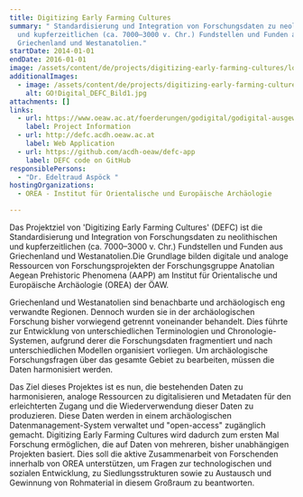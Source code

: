 ```yaml
---
title: Digitizing Early Farming Cultures
summary: " Standardisierung und Integration von Forschungsdaten zu neolithischen
  und kupferzeitlichen (ca. 7000–3000 v. Chr.) Fundstellen und Funden aus
  Griechenland und Westanatolien."
startDate: 2014-01-01
endDate: 2016-01-01
image: /assets/content/de/projects/digitizing-early-farming-cultures/logo_project_defc_pottery_collection_rgb3_neu.png
additionalImages:
  - image: /assets/content/de/projects/digitizing-early-farming-cultures/additionalImages/GO!Digital_DEFC_Bild1.jpg
    alt: GO!Digital_DEFC_Bild1.jpg
attachments: []
links:
  - url: https://www.oeaw.ac.at/foerderungen/godigital/godigital-ausgewaehlte-projekte#c63508
    label: Project Information
  - url: http://defc.acdh.oeaw.ac.at
    label: Web Application
  - url: https://github.com/acdh-oeaw/defc-app
    label: DEFC code on GitHub
responsiblePersons:
  - "Dr. Edeltraud Aspöck "
hostingOrganizations:
  - OREA - Institut für Orientalische und Europäische Archäologie

---
```

Das Projektziel von 'Digitizing Early Farming Cultures' (DEFC) ist die Standardisierung und Integration von Forschungsdaten zu neolithischen und kupferzeitlichen (ca. 7000–3000 v. Chr.) Fundstellen und Funden aus Griechenland und Westanatolien.Die Grundlage bilden digitale und analoge Ressourcen von Forschungsprojekten der Forschungsgruppe Anatolian Aegean Prehistoric Phenomena (AAPP) am Institut für Orientalische und Europäische Archäologie (OREA) der ÖAW.

Griechenland und Westanatolien sind benachbarte und archäologisch eng verwandte Regionen. Dennoch wurden sie in der archäologischen Forschung bisher vorwiegend getrennt voneinander behandelt. Dies führte zur Entwicklung von unterschiedlichen Terminologien und Chronologie-Systemen, aufgrund derer die Forschungsdaten fragmentiert und nach unterschiedlichen Modellen organisiert vorliegen. Um archäologische Forschungsfragen über das gesamte Gebiet zu bearbeiten, müssen die Daten harmonisiert werden.

Das Ziel dieses Projektes ist es nun, die bestehenden Daten zu harmonisieren, analoge Ressourcen zu digitalisieren und Metadaten für den erleichterten Zugang und die Wiederverwendung dieser Daten zu produzieren. Diese Daten werden in einem archäologischen Datenmanagement-System verwaltet und "open-access" zugänglich gemacht. Digitizing Early Farming Cultures wird dadurch zum ersten Mal Forschung ermöglichen, die auf Daten von mehreren, bisher unabhängigen Projekten basiert. Dies soll die aktive Zusammenarbeit von Forschenden innerhalb von OREA unterstützen, um Fragen zur technologischen und sozialen Entwicklung, zu Siedlungsstrukturen sowie zu Austausch und Gewinnung von Rohmaterial in diesem Großraum zu beantworten.
